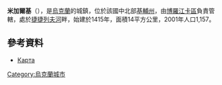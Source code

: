 {{coord|50|40|36|N|29|33|22|E|scale:30000|display=title}} 

'''米加爾基'''（{{lang-uk|Мигалки}}），是[[烏克蘭|烏克蘭]]的城鎮，位於該國中北部[[基輔州|基輔州]]，由[[博羅江卡區|博羅江卡區]]負責管轄，處於[[捷捷列夫河|捷捷列夫河]]畔，始建於1415年，面積14平方公里，2001年人口1,157。

==參考資料==
* [http://maps.vlasenko.net/?lat=50.70&lon=29.60&addmap2=smtm1000&s=&addmap1=smtm200 Карта]

{{Ukraine-geo-stub}}
[[Category:烏克蘭城市|Category:烏克蘭城市]]